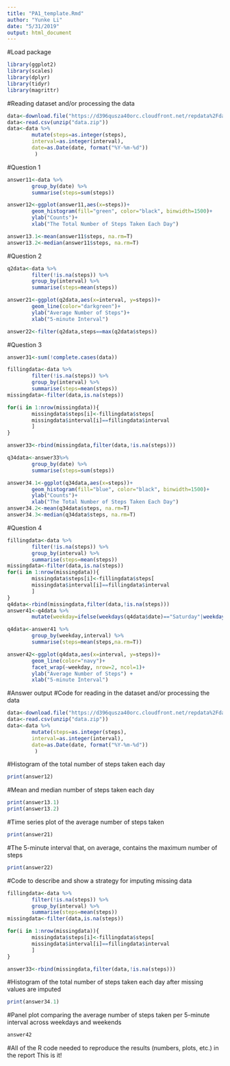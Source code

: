 ```yaml
---
title: "PA1_template.Rmd"
author: "Yunke Li"
date: "5/31/2019"
output: html_document
---
```


#Load package
```r
library(ggplot2)
library(scales)
library(dplyr)
library(tidyr)
library(magrittr)
```

#Reading dataset and/or processing the data
```r
data<-download.file("https://d396qusza40orc.cloudfront.net/repdata%2Fdata%2Factivity.zip", destfile="data.zip")
data<-read.csv(unzip("data.zip"))
data<-data %>% 
        mutate(steps=as.integer(steps),
        interval=as.integer(interval),
        date=as.Date(date, format("%Y-%m-%d"))
         )
```

#Question 1
```r
answer11<-data %>%
        group_by(date) %>%
        summarise(steps=sum(steps))

answer12<-ggplot(answer11,aes(x=steps))+
        geom_histogram(fill="green", color="black", binwidth=1500)+
        ylab("Counts")+
        xlab("The Total Number of Steps Taken Each Day")

answer13.1<-mean(answer11$steps, na.rm=T)
answer13.2<-median(answer11$steps, na.rm=T)
```

#Question 2
```r
q2data<-data %>%
        filter(!is.na(steps)) %>%
        group_by(interval) %>%
        summarise(steps=mean(steps))

answer21<-ggplot(q2data,aes(x=interval, y=steps))+
        geom_line(color="darkgreen")+
        ylab("Average Number of Steps")+
        xlab("5-minute Interval")

answer22<-filter(q2data,steps==max(q2data$steps))
```

#Question 3
```r
answer31<-sum(!complete.cases(data))

fillingdata<-data %>%
        filter(!is.na(steps)) %>%
        group_by(interval) %>%
        summarise(steps=mean(steps))
missingdata<-filter(data,is.na(steps))

for(i in 1:nrow(missingdata)){
        missingdata$steps[i]<-fillingdata$steps[
        missingdata$interval[i]==fillingdata$interval
        ]
}

answer33<-rbind(missingdata,filter(data,!is.na(steps)))

q34data<-answer33%>%
        group_by(date) %>%
        summarise(steps=sum(steps))

answer34.1<-ggplot(q34data,aes(x=steps))+
        geom_histogram(fill="blue", color="black", binwidth=1500)+
        ylab("Counts")+
        xlab("The Total Number of Steps Taken Each Day")
answer34.2<-mean(q34data$steps, na.rm=T)
answer34.3<-median(q34data$steps, na.rm=T)
```

#Question 4
```r
fillingdata<-data %>%
        filter(!is.na(steps)) %>%
        group_by(interval) %>%
        summarise(steps=mean(steps))
missingdata<-filter(data,is.na(steps))
for(i in 1:nrow(missingdata)){
        missingdata$steps[i]<-fillingdata$steps[
        missingdata$interval[i]==fillingdata$interval
        ]
}
q4data<-rbind(missingdata,filter(data,!is.na(steps)))
answer41<-q4data %>%
        mutate(weekday=ifelse(weekdays(q4data$date)=="Saturday"|weekdays(q4data$date)=="Sunday", "weekend", "weekday"))

q4data<-answer41 %>%
        group_by(weekday,interval) %>%
        summarise(steps=mean(steps,na.rm=T))

answer42<-ggplot(q4data,aes(x=interval, y=steps))+
        geom_line(color="navy")+
        facet_wrap(~weekday, nrow=2, ncol=1)+
        ylab("Average Number of Steps") + 
        xlab("5-minute Interval")
```

#Answer output
#Code for reading in the dataset and/or processing the data
```r
data<-download.file("https://d396qusza40orc.cloudfront.net/repdata%2Fdata%2Factivity.zip", destfile="data.zip")
data<-read.csv(unzip("data.zip"))
data<-data %>% 
        mutate(steps=as.integer(steps),
        interval=as.integer(interval),
        date=as.Date(date, format("%Y-%m-%d"))
         )
```

#Histogram of the total number of steps taken each day
```r
print(answer12)
```

#Mean and median number of steps taken each day
```r
print(answer13.1)
print(answer13.2)
```

#Time series plot of the average number of steps taken
```r
print(answer21)
```

#The 5-minute interval that, on average, contains the maximum number of steps
```r
print(answer22)
```

#Code to describe and show a strategy for imputing missing data
```r
fillingdata<-data %>%
        filter(!is.na(steps)) %>%
        group_by(interval) %>%
        summarise(steps=mean(steps))
missingdata<-filter(data,is.na(steps))

for(i in 1:nrow(missingdata)){
        missingdata$steps[i]<-fillingdata$steps[
        missingdata$interval[i]==fillingdata$interval
        ]
}

answer33<-rbind(missingdata,filter(data,!is.na(steps)))
```

#Histogram of the total number of steps taken each day after missing values are imputed
```r
print(answer34.1)
```

#Panel plot comparing the average number of steps taken per 5-minute interval across weekdays and weekends
```r
answer42
```

#All of the R code needed to reproduce the results (numbers, plots, etc.) in the report
This is it!